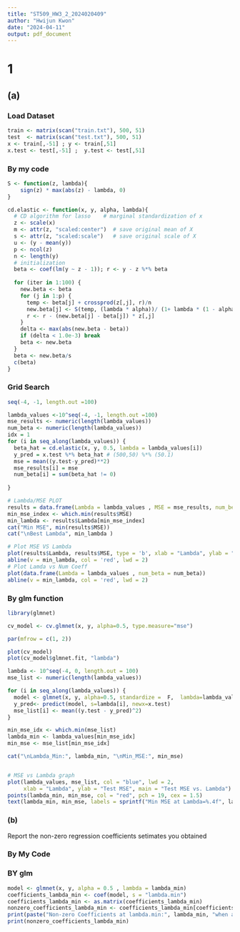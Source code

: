 ```yaml
---
title: "ST509_HW3_2_2024020409"
author: "Hwijun Kwon"
date: "2024-04-11"
output: pdf_document
---
```


# 1
## (a)
### Load Dataset
```r
train <- matrix(scan("train.txt"), 500, 51)
test  <- matrix(scan("test.txt"), 500, 51)
x <- train[,-51] ; y <- train[,51]
x.test <- test[,-51] ;  y.test <- test[,51]
```

### By my code
```r
S <- function(z, lambda){
    sign(z) * max(abs(z) - lambda, 0)
}

cd.elastic <- function(x, y, alpha, lambda){
  # CD algorithm for lasso    # marginal standardization of x
  z <- scale(x)
  m <- attr(z, "scaled:center")  # save original mean of X
  s <- attr(z, "scaled:scale")   # save original scale of X
  u <- (y - mean(y))
  p <- ncol(z)
  n <- length(y)
  # initialization
  beta <- coef(lm(y ~ z - 1)); r <- y - z %*% beta
  
  for (iter in 1:100) {
    new.beta <- beta
    for (j in 1:p) {
      temp <- beta[j] + crossprod(z[,j], r)/n
      new.beta[j] <- S(temp, (lambda * alpha))/ (1+ lambda * (1 - alpha)) # S(temp, (alpha +))
      r <- r - (new.beta[j] - beta[j]) * z[,j]
    }
    delta <- max(abs(new.beta - beta))
    if (delta < 1.0e-3) break
    beta <- new.beta
  }
  beta <- new.beta/s
  c(beta)
}
```
### Grid Search
```r
seq(-4, -1, length.out =100)

```
```r
lambda_values <-10^seq(-4, -1, length.out =100)
mse_results <- numeric(length(lambda_values))
num_beta <- numeric(length(lambda_values))
idx = 1
for (i in seq_along(lambda_values)) {
  beta_hat = cd.elastic(x, y, 0.5, lambda = lambda_values[i])
  y_pred = x.test %*% beta_hat # (500,50) %*% (50.1)
  mse = mean((y.test-y_pred)**2)
  mse_results[i] = mse
  num_beta[i] = sum(beta_hat != 0)
  
}

# Lambda/MSE PLOT
results = data.frame(Lambda = lambda_values , MSE = mse_results, num_beta = num_beta)
min_mse_index <- which.min(results$MSE)
min_lambda <- results$Lambda[min_mse_index]
cat("Min MSE", min(results$MSE))
cat("\nBest Lambda", min_lambda )

# Plot MSE VS Lambda
plot(results$Lambda, results$MSE, type = 'b', xlab = "Lambda", ylab = "MSE", main = "MSE vs Lambda")
abline(v = min_lambda, col = 'red', lwd = 2)
# Plot Lamda vs Num Coeff
plot(data.frame(Lambda = lambda_values , num_beta = num_beta))
abline(v = min_lambda, col = 'red', lwd = 2)

```

### By glm function


```r
library(glmnet)

cv_model <- cv.glmnet(x, y, alpha=0.5, type.measure="mse")

par(mfrow = c(1, 2))

plot(cv_model)
plot(cv_model$glmnet.fit, "lambda")

```

```r
lambda <- 10^seq(-4, 0, length.out = 100)
mse_list <- numeric(length(lambda_values))

for (i in seq_along(lambda_values)) {
  model <- glmnet(x, y, alpha=0.5, standardize =  F,  lambda=lambda_values[i])
  y_pred<- predict(model, s=lambda[i], newx=x.test)
  mse_list[i] <- mean((y.test - y_pred)^2)
}

min_mse_idx <- which.min(mse_list)
lambda_min <- lambda_values[min_mse_idx]
min_mse <- mse_list[min_mse_idx]

cat("\nLambda_Min:", lambda_min, "\nMin_MSE:", min_mse)



```

```r
# MSE vs Lambda graph
plot(lambda_values, mse_list, col = "blue", lwd = 2,
     xlab = "Lambda", ylab = "Test MSE", main = "Test MSE vs. Lambda")
points(lambda_min, min_mse, col = "red", pch = 19, cex = 1.5)
text(lambda_min, min_mse, labels = sprintf("Min MSE at Lambda=%.4f", lambda_min), pos = 4, col = "red")

```
### (b)
Report the non-zero regression coefficients setimates you obtained

### By My Code



### BY glm
```r
model <- glmnet(x, y, alpha = 0.5 , lambda = lambda_min)
coefficients_lambda_min <- coef(model, s = "lambda.min")
coefficients_lambda_min <- as.matrix(coefficients_lambda_min)
nonzero_coefficients_lambda_min <- coefficients_lambda_min[coefficients_lambda_min[, 1] != 0, , drop = FALSE]
print(paste("Non-zero Coefficients at lambda.min:", lambda_min, "when alpah is 0.5"))
print(nonzero_coefficients_lambda_min)
```






